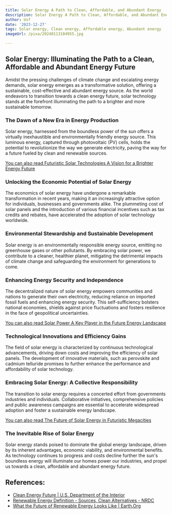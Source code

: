 ```yaml
---
title: Solar Energy A Path to Clean, Affordable, and Abundant Energy
description: Solar Energy A Path to Clean, Affordable, and Abundant Energy
author: Usf
date: '2023-12-27'
tags: Solar energy, Clean energy, Affordable energy, Abundant energy
imageUrl: /pixa/20240113184955.jpg

---
```

## Solar Energy:  Illuminating the Path to a Clean, Affordable and Abundant  Energy Future

Amidst the pressing challenges of climate change and escalating energy demands, solar energy emerges  as a transformative solution, offering a sustainable, cost-effective and abundant energy source. As the world endeavors to transition  towards a clean energy future, solar  technology stands at the forefront illuminating the path to a  brighter and more sustainable tomorrow.

### The Dawn of a New Era in Energy Production

Solar energy, harnessed from the boundless power of the sun offers a  virtually inexhaustible and environmentally friendly energy  source. This luminous energy, captured through photovoltaic (PV) cells, holds the  potential to revolutionize the way we generate electricity, paving the way for a future fueled by clean and renewable sources.

[You can  also read Futuristic Solar Technologies A Vision for a Brighter Energy  Future](Futuristic%20Solar%20Technologies%20A%20Vision%20for%20a%20Brighter%20Energy%20Future)


### Unlocking the Economic Potential of Solar Energy

The  economics of solar  energy have undergone a remarkable transformation in recent years, making it an increasingly attractive option for individuals, businesses and governments alike. The plummeting cost of  solar  panels and the introduction of various financial incentives such as tax credits and rebates, have accelerated the adoption of solar technology worldwide.

###  Environmental Stewardship  and Sustainable Development

Solar energy  is an environmentally responsible energy source, emitting no greenhouse gases  or other pollutants. By embracing solar power, we contribute to a cleaner, healthier planet, mitigating the  detrimental impacts of climate change and safeguarding the environment for generations to come.

### Enhancing  Energy Security and Independence

The decentralized nature of solar energy empowers communities and nations to  generate their  own electricity, reducing reliance on imported  fossil fuels and enhancing energy security. This self-sufficiency bolsters national economies, shields against price fluctuations and fosters resilience in the face of geopolitical uncertainties.

[You can also read Solar Power A Key Player in the Future Energy Landscape](Solar%20Power%20A%20Key%20Player%20in%20the%20Future%20Energy%20Landscape)


### Technological Innovations and  Efficiency Gains

The field of solar energy is characterized by continuous technological  advancements,  driving down costs and improving the efficiency of solar panels. The development of innovative materials, such as perovskite and cadmium telluride promises to further enhance  the performance and affordability of solar  technology.

### Embracing Solar Energy: A Collective Responsibility

The transition to  solar energy requires  a concerted  effort from governments industries  and individuals.  Collaborative initiatives, comprehensive policies and public awareness campaigns are essential to accelerate widespread adoption and  foster a sustainable energy landscape.

[You can also read The Future of Solar Energy in Futuristic Megacities](The%20Future%20of%20Solar%20Energy%20in%20Futuristic%20Megacities)


### The Inevitable  Rise of Solar Energy

Solar energy stands poised to dominate the  global energy landscape, driven by its inherent advantages, economic viability, and environmental  benefits. As technology continues to  progress  and  costs decline further the sun's boundless energy will illuminate  our homes power our industries, and propel  us  towards a clean, affordable and abundant  energy future.

## References:
- [Clean Energy Future | U.S. Department of the Interior](https://www.doi.gov/priorities/clean-energy-future)
- [Renewable Energy Definition - Sources, Clean Alternatives - NRDC](https://www.nrdc.org/stories/renewable-energy-clean-facts)
- [What the Future of Renewable Energy Looks Like | Earth.Org](https://earth.org/the-growth-of-renewable-energy-what-does-the-future-hold/)
